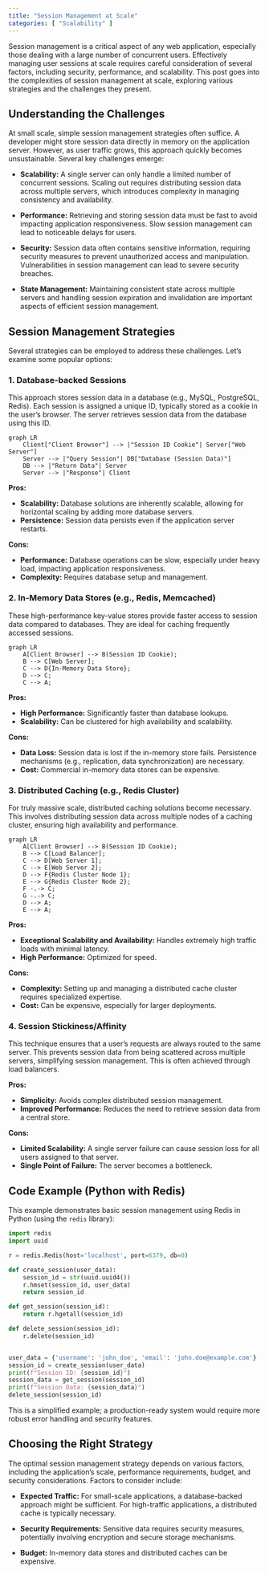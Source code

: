 ```yaml
---
title: "Session Management at Scale"
categories: [ "Scalability" ]
---
```


Session management is a critical aspect of any web application, especially those dealing with a large number of concurrent users. Effectively managing user sessions at scale requires careful consideration of several factors, including security, performance, and scalability. This post goes into the complexities of session management at scale, exploring various strategies and the challenges they present.

## Understanding the Challenges

At small scale, simple session management strategies often suffice. A developer might store session data directly in memory on the application server. However, as user traffic grows, this approach quickly becomes unsustainable. Several key challenges emerge:

-   **Scalability:** A single server can only handle a limited number of concurrent sessions. Scaling out requires distributing session data across multiple servers, which introduces complexity in managing consistency and availability.

-   **Performance:** Retrieving and storing session data must be fast to avoid impacting application responsiveness. Slow session management can lead to noticeable delays for users.

-   **Security:** Session data often contains sensitive information, requiring security measures to prevent unauthorized access and manipulation.
 Vulnerabilities in session management can lead to severe security breaches.

-   **State Management:** Maintaining consistent state across multiple servers and handling session expiration and invalidation are important aspects of efficient session management.

## Session Management Strategies

Several strategies can be employed to address these challenges. Let's examine some popular options:

### 1. Database-backed Sessions

This approach stores session data in a database (e.g., MySQL, PostgreSQL, Redis). Each session is assigned a unique ID, typically stored as a cookie in the user's browser. The server retrieves session data from the database using this ID.

```mermaid
graph LR
    Client["Client Browser"] --> |"Session ID Cookie"| Server["Web Server"]
    Server --> |"Query Session"| DB["Database (Session Data)"]
    DB --> |"Return Data"| Server
    Server --> |"Response"| Client
```

**Pros:**

-   **Scalability:** Database solutions are inherently scalable, allowing for horizontal scaling by adding more database servers.
-   **Persistence:** Session data persists even if the application server restarts.

**Cons:**

-   **Performance:** Database operations can be slow, especially under heavy load, impacting application responsiveness.
-   **Complexity:** Requires database setup and management.

### 2. In-Memory Data Stores (e.g., Redis, Memcached)

These high-performance key-value stores provide faster access to session data compared to databases. They are ideal for caching frequently accessed sessions.

```mermaid
graph LR
    A[Client Browser] --> B(Session ID Cookie);
    B --> C[Web Server];
    C --> D{In-Memory Data Store};
    D --> C;
    C --> A;
```

**Pros:**

-   **High Performance:** Significantly faster than database lookups.
-   **Scalability:** Can be clustered for high availability and scalability.

**Cons:**

-   **Data Loss:** Session data is lost if the in-memory store fails. Persistence mechanisms (e.g., replication, data synchronization) are necessary.
-   **Cost:** Commercial in-memory data stores can be expensive.

### 3. Distributed Caching (e.g., Redis Cluster)

For truly massive scale, distributed caching solutions become necessary. This involves distributing session data across multiple nodes of a caching cluster, ensuring high availability and performance.

```mermaid
graph LR
    A[Client Browser] --> B(Session ID Cookie);
    B --> C[Load Balancer];
    C --> D[Web Server 1];
    C --> E[Web Server 2];
    D --> F{Redis Cluster Node 1};
    E --> G{Redis Cluster Node 2};
    F -.-> C;
    G -.-> C;
    D --> A;
    E --> A;
```

**Pros:**

-   **Exceptional Scalability and Availability:** Handles extremely high traffic loads with minimal latency.
-   **High Performance:** Optimized for speed.

**Cons:**

-   **Complexity:** Setting up and managing a distributed cache cluster requires specialized expertise.
-   **Cost:** Can be expensive, especially for larger deployments.

### 4. Session Stickiness/Affinity

This technique ensures that a user's requests are always routed to the same server. This prevents session data from being scattered across multiple servers, simplifying session management. This is often achieved through load balancers.

**Pros:**

-   **Simplicity:** Avoids complex distributed session management.
-   **Improved Performance:** Reduces the need to retrieve session data from a central store.

**Cons:**

-   **Limited Scalability:** A single server failure can cause session loss for all users assigned to that server.
-   **Single Point of Failure:** The server becomes a bottleneck.

## Code Example (Python with Redis)

This example demonstrates basic session management using Redis in Python (using the `redis` library):

``` python
import redis
import uuid

r = redis.Redis(host='localhost', port=6379, db=0)

def create_session(user_data):
    session_id = str(uuid.uuid4())
    r.hmset(session_id, user_data)
    return session_id

def get_session(session_id):
    return r.hgetall(session_id)

def delete_session(session_id):
    r.delete(session_id)


user_data = {'username': 'john_doe', 'email': 'john.doe@example.com'}
session_id = create_session(user_data)
print(f"Session ID: {session_id}")
session_data = get_session(session_id)
print(f"Session Data: {session_data}")
delete_session(session_id)
```

This is a simplified example; a production-ready system would require more robust error handling and security features.

## Choosing the Right Strategy

The optimal session management strategy depends on various factors, including the application's scale, performance requirements, budget, and security considerations. Factors to consider include:

-   **Expected Traffic:** For small-scale applications, a database-backed approach might be sufficient. For high-traffic applications, a distributed cache is typically necessary.
-   **Security Requirements:** Sensitive data requires security measures, potentially involving encryption and secure storage mechanisms.

-   **Budget:** In-memory data stores and distributed caches can be expensive.